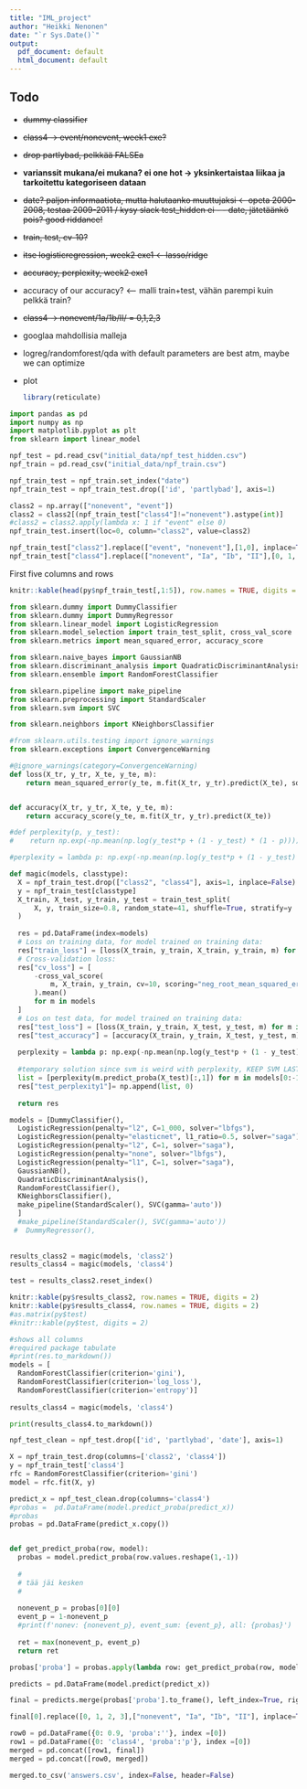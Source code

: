 ```yaml
---
title: "IML_project"
author: "Heikki Nenonen"
date: "`r Sys.Date()`"
output:
  pdf_document: default
  html_document: default
---
```


## Todo

-   ~~dummy classifier~~

-   ~~class4 -\> event/nonevent, week1 exe?~~

-   ~~drop partlybad, pelkkää FALSEa~~

-   **varianssit mukana/ei mukana? ei one hot -\> yksinkertaistaa liikaa ja tarkoitettu kategoriseen dataan**

-   ~~date? paljon informaatiota, mutta halutaanko muuttujaksi \<- opeta 2000-2008, testaa 2009-2011 / kysy slack test_hidden ei - - date, jätetäänkö pois? good riddance!~~

-   ~~train, test, cv-10?~~

-   ~~itse logisticregression, week2 exe1 \<- lasso/ridge~~

-   ~~accuracy, perplexity, week2 exe1~~

-   accuracy of our accuracy? \<-- malli train+test, vähän parempi kuin pelkkä train?

-   ~~class4 -\> nonevent/1a/1b/II/ = 0,1,2,3~~

-   googlaa mahdollisia malleja

-   logreg/randomforest/qda with default parameters are best atm, maybe we can optimize

-   plot

    ```r
    library(reticulate)
    ```

```python
import pandas as pd
import numpy as np
import matplotlib.pyplot as plt
from sklearn import linear_model

npf_test = pd.read_csv("initial_data/npf_test_hidden.csv")
npf_train = pd.read_csv("initial_data/npf_train.csv")


```

```python

npf_train_test = npf_train.set_index("date")
npf_train_test = npf_train_test.drop(['id', 'partlybad'], axis=1)

class2 = np.array(["nonevent", "event"])
class2 = class2[(npf_train_test["class4"]!="nonevent").astype(int)]
#class2 = class2.apply(lambda x: 1 if "event" else 0)
npf_train_test.insert(loc=0, column="class2", value=class2)

npf_train_test["class2"].replace(["event", "nonevent"],[1,0], inplace=True)
npf_train_test["class4"].replace(["nonevent", "Ia", "Ib", "II"],[0, 1, 2, 3], inplace=True)


```

First five columns and rows

```r
knitr::kable(head(py$npf_train_test[,1:5]), row.names = TRUE, digits = 2)
```

```python
from sklearn.dummy import DummyClassifier
from sklearn.dummy import DummyRegressor
from sklearn.linear_model import LogisticRegression 
from sklearn.model_selection import train_test_split, cross_val_score
from sklearn.metrics import mean_squared_error, accuracy_score

from sklearn.naive_bayes import GaussianNB
from sklearn.discriminant_analysis import QuadraticDiscriminantAnalysis
from sklearn.ensemble import RandomForestClassifier

from sklearn.pipeline import make_pipeline
from sklearn.preprocessing import StandardScaler
from sklearn.svm import SVC

from sklearn.neighbors import KNeighborsClassifier

#from sklearn.utils.testing import ignore_warnings
from sklearn.exceptions import ConvergenceWarning
```

```python
#@ignore_warnings(category=ConvergenceWarning)
def loss(X_tr, y_tr, X_te, y_te, m):
    return mean_squared_error(y_te, m.fit(X_tr, y_tr).predict(X_te), squared=False)


def accuracy(X_tr, y_tr, X_te, y_te, m):
    return accuracy_score(y_te, m.fit(X_tr, y_tr).predict(X_te))

#def perplexity(p, y_test):
#    return np.exp(-np.mean(np.log(y_test*p + (1 - y_test) * (1 - p))))

#perplexity = lambda p: np.exp(-np.mean(np.log(y_test*p + (1 - y_test) * (1 - p))))

```

```python
def magic(models, classtype):
  X = npf_train_test.drop(["class2", "class4"], axis=1, inplace=False)
  y = npf_train_test[classtype]
  X_train, X_test, y_train, y_test = train_test_split(
      X, y, train_size=0.8, random_state=41, shuffle=True, stratify=y
  )
  
  res = pd.DataFrame(index=models)
  # Loss on training data, for model trained on training data:
  res["train_loss"] = [loss(X_train, y_train, X_train, y_train, m) for m in models]
  # Cross-validation loss:
  res["cv_loss"] = [
      -cross_val_score(
          m, X_train, y_train, cv=10, scoring="neg_root_mean_squared_error"
      ).mean()
      for m in models
  ]
  # Los on test data, for model trained on training data:
  res["test_loss"] = [loss(X_train, y_train, X_test, y_test, m) for m in models]
  res["test_accuracy"] = [accuracy(X_train, y_train, X_test, y_test, m) for m in models]
  
  perplexity = lambda p: np.exp(-np.mean(np.log(y_test*p + (1 - y_test) * (1 - p))))
  
  #temporary solution since svm is weird with perplexity, KEEP SVM LAST!!
  list = [perplexity(m.predict_proba(X_test)[:,1]) for m in models[0:-1]]
  res["test_perplexity1"]= np.append(list, 0)
  
  return res

```

```python

models = [DummyClassifier(), 
  LogisticRegression(penalty="l2", C=1_000, solver="lbfgs"), 
  LogisticRegression(penalty="elasticnet", l1_ratio=0.5, solver="saga"), 
  LogisticRegression(penalty="l2", C=1, solver="saga"), 
  LogisticRegression(penalty="none", solver="lbfgs"), 
  LogisticRegression(penalty="l1", C=1, solver="saga"),
  GaussianNB(),
  QuadraticDiscriminantAnalysis(),
  RandomForestClassifier(),
  KNeighborsClassifier(),
  make_pipeline(StandardScaler(), SVC(gamma='auto'))
  ]
  #make_pipeline(StandardScaler(), SVC(gamma='auto'))
 #  DummyRegressor(),
  
  
results_class2 = magic(models, 'class2')
results_class4 = magic(models, 'class4')
```

```python
test = results_class2.reset_index()
```

```r
knitr::kable(py$results_class2, row.names = TRUE, digits = 2)
knitr::kable(py$results_class4, row.names = TRUE, digits = 2)
#as.matrix(py$test)
#knitr::kable(py$test, digits = 2)

```

```python
#shows all columns 
#required package tabulate 
#print(res.to_markdown())
models = [  
  RandomForestClassifier(criterion='gini'),
  RandomForestClassifier(criterion='log_loss'),
  RandomForestClassifier(criterion='entropy')]
  
results_class4 = magic(models, 'class4')


```

```python

print(results_class4.to_markdown())

```

```python
npf_test_clean = npf_test.drop(['id', 'partlybad', 'date'], axis=1)

X = npf_train_test.drop(columns=['class2', 'class4'])
y = npf_train_test['class4']
rfc = RandomForestClassifier(criterion='gini')
model = rfc.fit(X, y)

predict_x = npf_test_clean.drop(columns='class4')
#probas =  pd.DataFrame(model.predict_proba(predict_x))
#probas
probas = pd.DataFrame(predict_x.copy())


def get_predict_proba(row, model):
  probas = model.predict_proba(row.values.reshape(1,-1))
  
  #
  # tää jäi kesken
  #
  
  nonevent_p = probas[0][0]
  event_p = 1-nonevent_p
  #print(f'nonev: {nonevent_p}, event_sum: {event_p}, all: {probas}')
    
  ret = max(nonevent_p, event_p)
  return ret 

probas['proba'] = probas.apply(lambda row: get_predict_proba(row, model), axis=1)

predicts = pd.DataFrame(model.predict(predict_x))

final = predicts.merge(probas['proba'].to_frame(), left_index=True, right_index=True)

final[0].replace([0, 1, 2, 3],["nonevent", "Ia", "Ib", "II"], inplace=True)
```

```python
row0 = pd.DataFrame({0: 0.9, 'proba':''}, index =[0])
row1 = pd.DataFrame({0: 'class4', 'proba':'p'}, index =[0])
merged = pd.concat([row1, final])
merged = pd.concat([row0, merged])

merged.to_csv('answers.csv', index=False, header=False)
```
